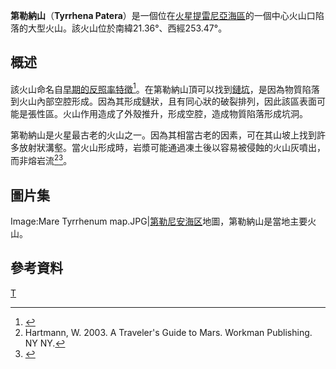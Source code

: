 {{coord|21.36|S|253.47|W|globe:Mars_scale:100000|display=title|name=泰瑞納山（Tyrrhena Patera）}}
{{MarsGeo-Mount
|name=第勒纳山<br>Tyrrhena Patera
|image=[[Image:Tyrrhena_Patera.JPG|200px]]
|caption=由[[火星偵察軌道器|火星偵察軌道器]]HiRISE拍攝的第勒納山，該區域由伊朗一個中學天文社團成員建議拍攝。點選可看大圖
|location=
|latitude=21.36
|N_or_S=S
|longitude=253.47
|E_or_W=W
|type=
|dimensions=
|discoverer=
|naming=
}}
'''第勒納山'''（'''Tyrrhena Patera'''）是一個位在[[火星|火星]][[提雷尼亞海區|提雷尼亞海區]]的一個中心火山口陷落的大型火山。該火山位於南緯21.36°、西經253.47°。  

==概述==
該火山命名自[[火星反照率特徵列表|早期的反照率特徵]]<ref>{{Cite web |url=http://planetarynames.wr.usgs.gov/ |title=存档副本 |accessdate=2020-09-12 |archive-date=2012-04-08 |archive-url=https://www.webcitation.org/66mXDr4G9?url=http://planetarynames.wr.usgs.gov/ |dead-url=no }}</ref>。在第勒納山頂可以找到[[鏈坑|鏈坑]]，是因為物質陷落到火山內部空腔形成。因為其形成鏈狀，且有同心狀的破裂排列，因此該區表面可能是張性區。火山作用造成了外殼推升，形成空腔，造成物質陷落形成坑洞。  

第勒納山是火星最古老的火山之一。因為其相當古老的因素，可在其山坡上找到許多放射狀溝壑。當火山形成時，岩漿可能通過凍土後以容易被侵蝕的火山灰噴出，而非熔岩流<ref>Hartmann, W.  2003.  A Traveler's Guide to Mars.  Workman Publishing.  NY NY.</ref><ref name="Carr2006">{{cite book|author=Michael H. Carr|title=The surface of Mars|url=http://books.google.com/books?id=uLHlJ6sjohwC|accessdate=21 March 2011|year=2006|publisher=Cambridge University Press|isbn=9780521872010|archive-date=2014-01-03|archive-url=https://web.archive.org/web/20140103131155/http://books.google.com/books?id=uLHlJ6sjohwC|dead-url=no}}</ref>。

==圖片集==
<gallery>
Image:Mare Tyrrhenum map.JPG|[[第勒尼安海区|第勒尼安海区]]地圖，第勒納山是當地主要火山。
</gallery>

==參考資料==
{{reflist}}

[[Category:火星的火山|T]]


{{火星}}